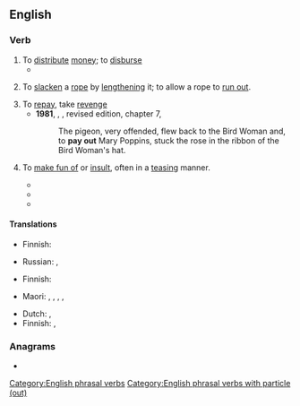 {{also|payout}}
==English==

===Verb===
{{en-verb|pay<,,paid:[nautical sense, rare]> out}}

# To [[distribute]] [[money]]; to [[disburse]]
#* {{quote-web
|en
|date=MARCH 11, 2019
|last=Moise
|first=Imani
|title=Wells Fargo CEO to detail customer remediation to U.S. Congress
|editor=Meredith Mazzilli
|archiveurl=https://web.archive.org/web/20221027112516/https://www.reuters.com/article/wells-fargo-congress-idUKL1N20Y0JD
|archivedate=27 October 2022
|work={{w|Reuters}}
|section=REGULATORY NEWS - AMERICAS
|text=Since 2016, the bank has reviewed 165 million accounts, contacted more than 40 million customers and '''payed out''' millions in compensation, Sloan said in his opening statement submitted to the House Financial Services Committee on Monday.}}
# {{lb|en|nautical}} To [[slacken]] a [[rope]] by [[lengthen]]ing it; to allow a rope to [[run out]].
# To [[repay]], take [[revenge]]
#* '''1981''', {{w|P. L. Travers}}, ''{{w|Mary Poppins}}'', revised edition, chapter 7,
#*: The pigeon, very offended, flew back to the Bird Woman and, to '''pay out''' Mary Poppins, stuck the rose in the ribbon of the Bird Woman's hat.
# {{lb|en|Australia|informal|transitive}} To [[make fun of]] or [[insult]], often in a [[teasing]] manner.
#* {{quote-text|en|year=2021|author=Anthony Cuda|title=Robin's Son Joins The Show To Dob Her In For The Hilarious Things She Does When She's Drunk!|url=https://www.973fm.com.au/local/robins-son-joins-the-show-to-dob-her-in-for-the-hilarious-things-she-does-when-shes-drunk/|passage=Last weekend, Robin accidentally tried to interview someone after having one too many wines and of course, we '''paid her out''' for it.}}
#* {{quote-text|en|year=2022|author=Brenton|title=Big Boar Harley Heritage Reborn|url=https://www.ozbike.com.au/big-boar-heritage-reborn/|passage=My wife and the other boys '''pay me out''' because the bike would just sit in the shed, but that’s where I spend most of my time.}}
#* {{quote-text|en|year=2022|author=Glenis Green|title=Shearer's wife lost to cancer|url=https://www.foxsports.com.au/nrl/shearers-wife-lost-to-cancer/news-story/87e9590d3257ec1c0bb2fec82071d59d|passage=Vautin said he and his wife Kim had first met Delyse at a State of Origin camp in 1985 when, just a slip of a girl, she had '''paid him out''' for missing six tackles in an earlier game.}}

====Translations====
{{trans-top|to distribute money; to disburse}}
* Finnish: {{t+|fi|maksaa}}
{{trans-mid}}
* Russian: {{t+|ru|выпла́чивать|impf}}, {{t+|ru|вы́платить|pf}}
{{trans-bottom}}

{{trans-top|nautical: to slacken by lengthening}}
* Finnish: {{t|fi|[[antaa]] [[löysä|löysää]]}}
{{trans-mid}}
* Maori: {{t|mi|kautuku}} {{qualifier|refers to a rope}}, {{t|mi|whakahoro}}, {{t|mi|whakahoro}}, {{t|mi|whakahorohoro}}, {{t|mi|hoka}}
{{trans-bottom}}

{{trans-top|to repay, take revenge}}
* Dutch: {{t|nl|betaald zetten}}, {{t|nl|wraak nemen}}
* Finnish: {{t|fi|maksaa potut pottuina}}, {{t+|fi|kostaa}}
{{trans-mid}}
{{trans-bottom}}

===Anagrams===
* {{anagrams|en|a=aoptuy|outpay}}

[[Category:English phrasal verbs]]
[[Category:English phrasal verbs with particle (out)]]